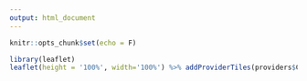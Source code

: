 ```yaml
---
output: html_document
---
```


```r
knitr::opts_chunk$set(echo = F)
```

```r
library(leaflet)
leaflet(height = '100%', width='100%') %>% addProviderTiles(providers$CartoDB.DarkMatter)
```

